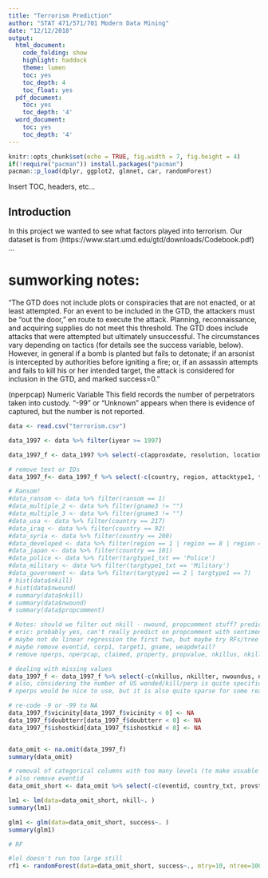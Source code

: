 ```yaml
---
title: "Terrorism Prediction"
author: "STAT 471/571/701 Modern Data Mining"
date: "12/12/2018"
output:
  html_document:
    code_folding: show
    highlight: haddock
    theme: lumen
    toc: yes
    toc_depth: 4
    toc_float: yes
  pdf_document:
    toc: yes
    toc_depth: '4'
  word_document:
    toc: yes
    toc_depth: '4'
---
```


```r
knitr::opts_chunk$set(echo = TRUE, fig.width = 7, fig.height = 4)
if(!require("pacman")) install.packages("pacman")
pacman::p_load(dplyr, ggplot2, glmnet, car, randomForest)
```

Insert TOC, headers, etc...


## Introduction

In this project we wanted to see what factors played into terrorism. Our dataset is from (https://www.start.umd.edu/gtd/downloads/Codebook.pdf) ... 

# sumworking notes:

"The GTD does not include plots or conspiracies that are not enacted, or at least attempted. For
an event to be included in the GTD, the attackers must be “out the door,” en route to execute
the attack. Planning, reconnaissance, and acquiring supplies do not meet this threshold.
The GTD does include attacks that were attempted but ultimately unsuccessful. The
circumstances vary depending on tactics (for details see the success variable, below). However,
in general if a bomb is planted but fails to detonate; if an arsonist is intercepted by authorities
before igniting a fire; or, if an assassin attempts and fails to kill his or her intended target, the
attack is considered for inclusion in the GTD, and marked success=0."

(nperpcap)
Numeric Variable
This field records the number of perpetrators taken into custody. “-99” or
“Unknown” appears when there is evidence of captured, but the number is not
reported.

```r
data <- read.csv("terrorism.csv")
```

```r
data_1997 <- data %>% filter(iyear >= 1997)
```


```r
data_1997_f <- data_1997 %>% select(-c(approxdate, resolution, location, summary, alternative, alternative_txt, attacktype2, attacktype2_txt, attacktype3, attacktype3_txt, targtype2, targtype2_txt, targsubtype2, targsubtype2_txt, corp2, target2, natlty2, natlty2_txt, targtype3, targtype3_txt, targsubtype3, targsubtype3_txt, corp3, target3, natlty3, natlty3_txt, gsubname, gname2, gsubname2, gname3, gsubname3, motive, guncertain2, guncertain3, claim2, claimmode2, claimmode2_txt, claim3, claimmode3, claimmode3_txt, compclaim, weaptype1, weapsubtype1, weaptype2, weaptype2_txt, weapsubtype2, weapsubtype2_txt, weaptype3, weaptype3_txt, weapsubtype3, weapsubtype3_txt, weaptype4, weaptype4_txt, weapsubtype4, weapsubtype4_txt, nhostkid, nhostkidus, nhours, ndays, divert, kidhijcountry, ransom, ransomamt, ransomamtus, ransompaid, ransompaidus, ransomnote, hostkidoutcome, hostkidoutcome_txt, nreleased, addnotes, scite1, scite2, scite3, dbsource, INT_LOG, INT_IDEO, INT_MISC, INT_ANY, related))

# remove text or IDs
data_1997_f<- data_1997_f %>% select(-c(country, region, attacktype1, targtype1, targsubtype1, natlty1, claimmode, propextent, propcomment))
```



```r
# Ransom!
#data_ransom <- data %>% filter(ransom == 1)
#data_multiple_2 <- data %>% filter(gname3 != "")
#data_multiple_3 <- data %>% filter(gname3 != "")
#data_usa <- data %>% filter(country == 217)
#data_iraq <- data %>% filter(country == 92)
#data_syria <- data %>% filter(country == 200)
#data_developed <- data %>% filter(region == 1 | region == 8 | region == 4)
#data_japan <- data %>% filter(country == 101)
#data_police <- data %>% filter(targtype1_txt == 'Police')
#data_military <- data %>% filter(targtype1_txt == 'Military')
#data_government <- data %>% filter(targtype1 == 2 | targtype1 == 7)
# hist(data$nkill)
# hist(data$nwound)
# summary(data$nkill)
# summary(data$nwound)
# summary(data$propcomment)

# Notes: should we filter out nkill - nwound, propcomment stuff? predict on these?
# eric: probably yes, can't really predict on propcomment with sentiment analysis. other two are pretty heavily skewed
# maybe not do linear regression the first two, but maybe try RFs/tree for those two?
# maybe remove eventid, corp1, target1, gname, weapdetail?
# remove nperps, nperpcap, claimed, property, propvalue, nkillus, nkillter, nwoundus, nwoundte due to high number of observations missing?
```



```r

# dealing with missing values
data_1997_f <- data_1997_f %>% select(-c(nkillus, nkillter, nwoundus, nwoundte, nperps, nperpcap, claimed, claimmode_txt, property, propvalue, weapdetail)) # remove predictors with large number of NAs (looking at summary())
# also, considering the number of US wonded/kill/perp is quite specific, it makes sense that many incident do not report this. same logic for claimed, property,and propvalue.
# nperps would be nice to use, but it is also quite sparse for some reason, we can mention that in the write up.

# re-code -9 or -99 to NA
data_1997_f$vicinity[data_1997_f$vicinity < 0] <- NA
data_1997_f$doubtterr[data_1997_f$doubtterr < 0] <- NA
data_1997_f$ishostkid[data_1997_f$ishostkid < 0] <- NA


data_omit <- na.omit(data_1997_f)
summary(data_omit)
```


```r
# removal of categorical columns with too many levels (to make usuable for linear regression and RF due to 53 categorical level limit for RFs)
# also remove eventid
data_omit_short <- data_omit %>% select(-c(eventid, country_txt, provstate, city, corp1, target1, gname, targsubtype1_txt, natlty1_txt))

lm1 <- lm(data=data_omit_short, nkill~. )
summary(lm1)

glm1 <- glm(data=data_omit_short, success~. )
summary(glm1)
```



```r
# RF

#lol doesn't run too large still
rf1 <- randomForest(data=data_omit_short, success~., mtry=10, ntree=100)
```
